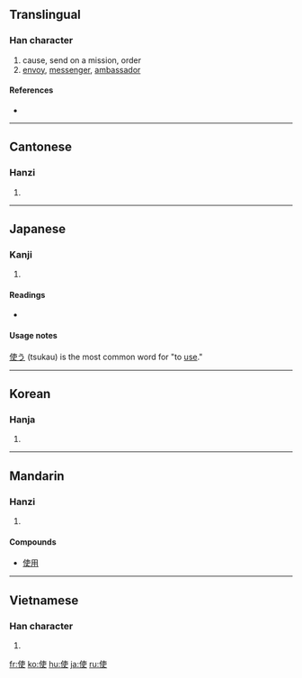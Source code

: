 ==Translingual==

===Han character===
{{Han char|rn=9|rad=人|as=06|sn=8|four=2520<sub>6</sub>|canj=人十中大 (OJLK)}}

# cause, send on a mission, order
# [[envoy]], [[messenger]], [[ambassador]]

====References====
* {{Han ref|kx=0101.050|dkj=00573|dj=0213.120|hdz=10145.020|uh=4F7F|ud=20351|bh=A8CF|bd=43215}}

----

==Cantonese==

===Hanzi===
{{yue-hanzi|jyut=|y=sai2, si2 si3}}

# {{defn|Cantonese}}

----

==Japanese==

===Kanji===
{{ja-kanji|grade=3|rs=人06}}

# {{defn|Japanese}}

====Readings====
* {{ja-readings|on=[[し]] (shi)|kun=[[つか]] (tsuka)}}

====Usage notes====
[[使う]] (tsukau) is the most common word for "to [[use]]."

----

==Korean==

===Hanja===
{{ko-hanja|hangeul=[[사]], [[시]]|rv=sa, si|mr=sa, si}}

# {{defn|Korean}}

----

==Mandarin==

===Hanzi===
{{cmn-hanzi|pin=[[shǐ]] ([[shi3]])|wg=shih<sup>3</sup>}}

# {{defn|Mandarin}}
====Compounds====
* [[使用]]

----

==Vietnamese==

===Han character===
{{vi-hantu|sứ}}

# {{defn|Vietnamese}}

[[fr:使]]
[[ko:使]]
[[hu:使]]
[[ja:使]]
[[ru:使]]